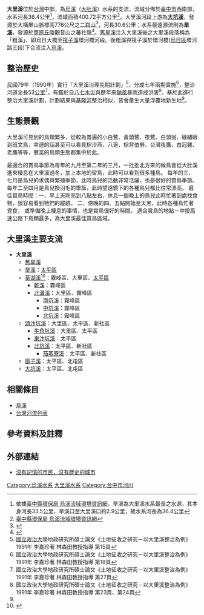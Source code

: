 {{Infobox river
| river_name = 大里溪
| image_name = 
| image_size = 
| caption =  
| origin = [[二嵙山|二嵙山]]
| mouth = 環河橋（[[烏日區|烏日區]]環河路三段）
| progression = [[烏溪|烏溪]]
| basin_countries= {{ROC}}
| location = [[臺中市|臺中市]][[北屯區|北屯區]]、[[烏日區|烏日區]]、[[霧峰區|霧峰區]]、[[大里區|大里區]]、[[太平區_(臺中市)|太平區]]、[[新社區|新社區]]
| length = {{convert|36.4|km|0|}}
| elevation = {{convert|776|m|0|}}
| mouth_elevation = {{convert|20|m|0|}}
| discharge = 
| watershed = {{convert|400.72|km2|0|}}
}}

'''大里溪'''位於[[台灣|台灣]]中部，為[[烏溪|烏溪]]（[[大肚溪|大肚溪]]）水系的支流，流域分佈於[[臺中市|臺中市]]西南部，水系河長36.4公里<ref>依據[http://bumf.teepb.gov.tw/river/link1-22.html 臺中縣環保局 烏溪流域環境資訊網]{{dead link|date=2017年12月 |bot=InternetArchiveBot |fix-attempted=yes }}，旱溪為大里溪水系最長之水源，其本身河長33.5公里，旱溪口至大里溪口約2.9公里，故水系河長為36.4公里</ref>，流域面積400.72平方公里<ref>[http://bumf.teepb.gov.tw/river/link1-22.html 臺中縣環保局 烏溪流域環境資訊網]{{dead link|date=2017年12月 |bot=InternetArchiveBot |fix-attempted=yes }}</ref>。大里溪河段上游為'''[[大坑溪_(臺中市)|大坑溪]]'''，發源於大橫屏山脈標高776公尺之[[二嵙山|二嵙山]]<ref>{{Cite web |url=http://web.thu.edu.tw/deborah/www/index2/stream/dadu/dadu.gif |title=溯溪館 烏溪流域圖 |access-date=2008-02-23 |archive-date=2020-08-06 |archive-url=https://web.archive.org/web/20200806025132/http://web.thu.edu.tw/deborah/www/index2/stream/dadu/dadu.gif |dead-url=no }}</ref>，河長30.6公里；水系最遠源流則為'''[[旱溪|旱溪]]'''，發源於[[豐原丘陵|豐原丘陵]]觀音山之蕃社嶺<ref>{{Cite web |url=http://3w.ctas.tcc.edu.tw/dali_river/004.htm |title=僑泰中學社區生態環境資源田野調查教學計畫：大里溪生態導覽 |access-date=2008-02-23 |archive-date=2010-06-10 |archive-url=https://web.archive.org/web/20100610210006/http://3w.ctas.tcc.edu.tw/dali_river/004.htm |dead-url=yes }}</ref>。[[舊旱溪|舊旱溪]]注入大里溪後之大里溪段落稱為「粗溪」、即烏日大橋至[[筏子溪|筏子溪]]環河橋河段。後粗溪與筏子溪於環河橋([[烏日區|烏日區]]環河路三段)下合流注入[[烏溪|烏溪]]。

==整治歷史==
[[中華民國|民國]]79年（1990年）實行「大里溪治理先期計劃」<ref name="大里溪整治計劃">[[國立政治大學|國立政治大學]]地政研究所碩士論文《土地征收之研究－以大里溪整治為例》1991年 李嘉珍著 林森田教授指導 第15頁</ref>，分成七年兩期實施<ref name="實行時間">國立政治大學地政研究所碩士論文《土地征收之研究－以大里溪整治為例》1991年 李嘉珍著 林森田教授指導 第18頁</ref>，整治河道全長53[[公里|公里]]<ref name="整治範圍">國立政治大學地政研究所碩士論文《土地征收之研究－以大里溪整治為例》1991年 李嘉珍著 林森田教授指導 第27頁</ref>，有鑑於自[[八七水災|八七水災]]與歷年來[[颱風|颱風]]暴雨造成洪害<ref name="整治原因"> 國立政治大學地政研究所碩士論文《土地征收之研究－以大里溪整治為例》1991年 李嘉珍著 林森田教授指導 第23頁、第24頁</ref>，基於此進行整治大里溪計劃，計劃結果與[[基隆河|基隆河]]整治相似，皆會產生大量浮覆地新生地<ref name="整治範圍"/>。

==生態景觀==
大里溪可見到的鳥類繁多，從較為普遍的小白鷺、黃頭鷺、夜鷺、白頭翁、綠繡眼到班文鳥，幸運的話甚至可以看見棕沙燕、八哥、棕背伯勞、台灣夜鷹、白冠雞、老鷹等等，豐富的鳥類生態都集中於此。

最適合的賞鳥季節為每年的九月至第二年的三月，一批批北方來的候鳥會從大肚溪進來棲息在大里溪過冬，加上本地的留鳥，此時可以看到很多種鳥。
每年的三、七月是鳥兒的求偶與繁殖季節，此時鳥兒的活動非常活躍，也是很好的賞鳥季節。
每年二至四月是鳥兒換羽毛的季節，此時望遠鏡下的各種鳥兒都比往常漂亮。
最佳賞鳥時間：一、早上天剛亮到八點左右，休息一個晚上的鳥兒此時忙著到處找食物，很容易看到牠們的蹤跡。
二、傍晚的四、五點開始至天黑，此時各種鳥忙著覓食， 或準備晚上棲息的事情，也是賞鳥很好的時間。
適合賞鳥的地點－中投高速公路下鳥類最多，為大里溪最佳賞鳥區域。

==大里溪主要支流==
*'''大里溪'''
**[[舊旱溪|舊旱溪]]
**[[旱溪|旱溪]]：[[太平區_(臺中市)|太平區]]
**[[草湖溪|草湖溪]]<ref>{{Cite web |url=http://www.tcppa.org.tw/011.htm |title=霧峰鄉乾溪整治計畫 |access-date=2012-08-01 |archive-date=2020-05-04 |archive-url=https://web.archive.org/web/20200504101920/http://www.tcppa.org.tw/011.htm |dead-url=yes }}</ref>：霧峰區、大里區、[[太平區_(臺中市)|太平區]]
***[[乾溪|乾溪]]：霧峰區
***[[北溝溪|北溝溪]]：大里區、霧峰區
****[[南坑溪|南坑溪]]：霧峰區
****[[中坑溪|中坑溪]]：霧峰區
****[[北坑溪_(霧峰區)|北坑溪]]：霧峰區
**[[頭汴坑溪|頭汴坑溪]]：大里區、太平區、新社區
***[[牛角坑溪|牛角坑溪]]：大里區、太平區
***[[東汴坑溪|東汴坑溪]]：太平區
***[[北坑溪_(太平區)|北坑溪]]：太平區、新社區
****[[茄苳寮溪|茄苳寮溪]]：太平區、新社區
**[[廍子溪|廍子溪]]：太平區、北屯區
**[[大坑溪_(臺中市)|大坑溪]]：太平區、北屯區

==相關條目==
*[[烏溪|烏溪]]
*[[台灣河流列表|台灣河流列表]]

==參考資料及註釋==
{{reflist|2}}

==外部連結==
*[http://www.wretch.cc/blog/hexentw&category_id=13357203 沒有記憶的市民，沒有歷史的城市] {{Wayback|url=http://www.wretch.cc/blog/hexentw%26category_id%3D13357203 |date=20131004133057 }}

{{台灣河流}}
{{烏溪}}
[[Category:烏溪水系|Category:烏溪水系]]
[[Category:大里溪水系|]]
[[Category:台中市河川|Category:台中市河川]]